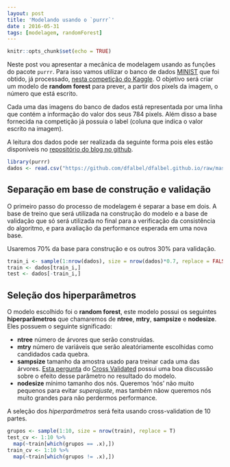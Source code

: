 ```yaml
---
layout: post
title: 'Modelando usando o `purrr`'
date : 2016-05-31
tags: [modelagem, randomForest]
--- 
```


```r
knitr::opts_chunk$set(echo = TRUE)
```

Neste post vou apresentar a mecânica de modelagem usando as funções do pacote `purrr`.
Para isso vamos utilizar o banco de dados [MINIST](http://yann.lecun.com/exdb/mnist/) que foi obtido, já processado, [nesta competição do Kaggle](https://www.kaggle.com/c/digit-recognizer). O objetivo será criar um modelo de **random forest** para prever, a partir dos pixels da imagem, o número que está escrito.

Cada uma das imagens do banco de dados está representada por uma linha que contém a informação do valor dos seus 784 pixels. Além disso a base fornecida na competição já
possuia o label (coluna que indica o valor escrito na imagem).

A leitura dos dados pode ser realizada da seguinte forma pois eles estão disponíveis no [repositório do blog no github](https://github.com/dfalbel/dfalbel.github.io/tree/master/data).

```r
library(purrr)
dados <- read.csv("https://github.com/dfalbel/dfalbel.github.io/raw/master/data/train.csv")
```

## Separação em base de construção e validação

O primeiro passo do processo de modelagem é separar a base em dois. A base de treino
que será utilizada na construção do modelo e a base de validação que só será utilizada
no final para a verificação da consistência do algoritmo, e para avaliação da
performance esperada em uma nova base.

Usaremos 70% da base para construção e os outros 30% para validação.

```r
train_i <- sample(1:nrow(dados), size = nrow(dados)*0.7, replace = FALSE)
train <- dados[train_i,]
test <- dados[-train_i,]
```

## Seleção dos hiperparâmetros

O modelo escolhido foi o **random forest**, este modelo possui os seguintes **hiperparâmetros** que chamaremos de **ntree**, **mtry**, **sampsize** e **nodesize**. Eles possuem o seguinte significado:

- **ntree** número de árvores que serão construídas.
- **mtry** número de variáveis que serão aleatóriamente escolhidas como candidados cada quebra.
- **sampsize** tamanho da amostra usado para treinar cada uma das árvores. [Esta pergunta](http://stats.stackexchange.com/a/24914/44359) do [Cross Validated](http://stats.stackexchange.com/) possui uma boa discussão sobre o efeito desse parâmetro no resultado do modelo.
- **nodesize** mínimo tamanho dos nós. Queremos 'nós' não muito pequenos para evitar *superajuste*, mas também nãow queremos nós muito grandes para não perdermos performance. 

A seleção dos *hiperparâmetros* será feita usando cross-validation de 10 partes.

```r
grupos <- sample(1:10, size = nrow(train), replace = T)
test_cv <- 1:10 %>% 
  map(~train[which(grupos == .x),])
train_cv <- 1:10 %>%
  map(~train[which(grupos != .x),])
```










